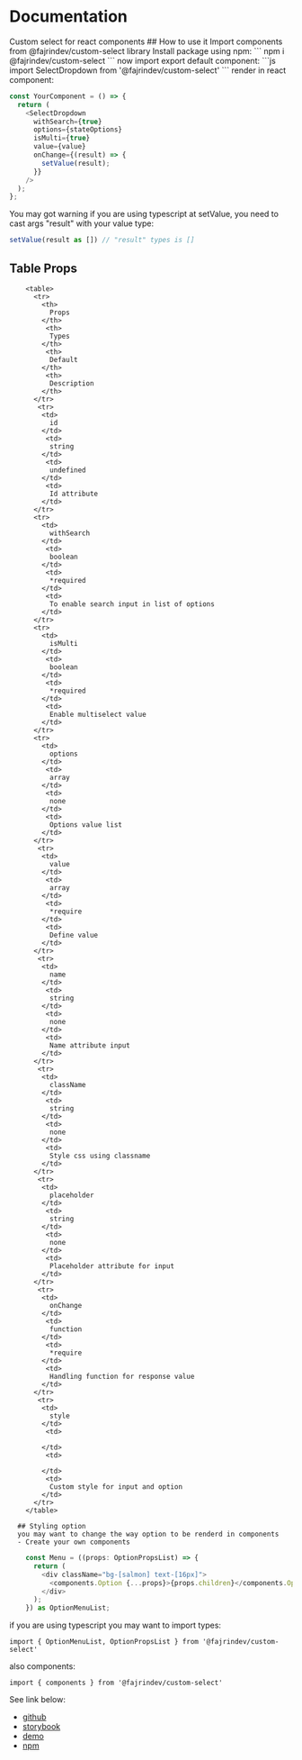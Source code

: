 
<Meta title="Documentation" />

# Documentation

<div className="sb-container">
  <div className='sb-section-title'>
  Custom select for react components
  ## How to use it
  Import components from @fajrindev/custom-select library
    Install package using npm:
  ```
        npm i @fajrindev/custom-select
  ```
        now import export default component:
  ```js
    import SelectDropdown from '@fajrindev/custom-select'
  ```
  render in react component:

```js
const YourComponent = () => {
  return (
    <SelectDropdown
      withSearch={true}
      options={stateOptions}
      isMulti={true}
      value={value}
      onChange={(result) => {
        setValue(result);
      }}
    />
  );
};
```

You may got warning if you are using typescript at setValue, you need to cast args "result" with your value type:

```js
setValue(result as []) // "result" types is []
```

## Table Props

        <table>
          <tr>
            <th>
              Props
            </th>
             <th>
              Types
            </th>
             <th>
              Default
            </th>
             <th>
              Description
            </th>
          </tr>
           <tr>
            <td>
              id
            </td>
             <td>
              string
            </td>
             <td>
              undefined
            </td>
             <td>
              Id attribute
            </td>
          </tr>
          <tr>
            <td>
              withSearch
            </td>
             <td>
              boolean
            </td>
             <td>
              *required
            </td>
             <td>
              To enable search input in list of options
            </td>
          </tr>
          <tr>
            <td>
              isMulti
            </td>
             <td>
              boolean
            </td>
             <td>
              *required
            </td>
             <td>
              Enable multiselect value
            </td>
          </tr>
          <tr>
            <td>
              options
            </td>
             <td>
              array
            </td>
             <td>
              none
            </td>
             <td>
              Options value list
            </td>
          </tr>
           <tr>
            <td>
              value
            </td>
             <td>
              array
            </td>
             <td>
              *require
            </td>
             <td>
              Define value
            </td>
          </tr>
           <tr>
            <td>
              name
            </td>
             <td>
              string
            </td>
             <td>
              none
            </td>
             <td>
              Name attribute input
            </td>
          </tr>
           <tr>
            <td>
              className
            </td>
             <td>
              string
            </td>
             <td>
              none
            </td>
             <td>
              Style css using classname
            </td>
          </tr>
           <tr>
            <td>
              placeholder
            </td>
             <td>
              string
            </td>
             <td>
              none
            </td>
             <td>
              Placeholder attribute for input
            </td>
          </tr>
           <tr>
            <td>
              onChange
            </td>
             <td>
              function
            </td>
             <td>
              *require
            </td>
             <td>
              Handling function for response value
            </td>
          </tr>
           <tr>
            <td>
              style
            </td>
             <td>

            </td>
             <td>

            </td>
             <td>
              Custom style for input and option
            </td>
          </tr>
        </table>

      ## Styling option
      you may want to change the way option to be renderd in components
      - Create your own components

```js
    const Menu = ((props: OptionPropsList) => {
      return (
        <div className="bg-[salmon] text-[16px]">
          <components.Option {...props}>{props.children}</components.Option>
        </div>
      );
    }) as OptionMenuList;
```

if you are using typescript you may want to import types:

```
import { OptionMenuList, OptionPropsList } from '@fajrindev/custom-select'
```

also components:

```
import { components } from '@fajrindev/custom-select'
```

  See link below:

  - [github](https://github.com/Fajrin-Mahyuddin/custom-select/tree/master/lib/custom-select)
  - [storybook](https://master--storybook-custom-select-fajrin.netlify.app)
  - [demo](https://master--demo-custom-select-fajrin.netlify.app)
  - [npm](https://www.npmjs.com/package/@fajrindev/custom-select)

  </div>
</div>



<style>
  {`
  .sb-container {
    margin-bottom: 48px;
  }
  .sb-section {
    width: 100%;
    display: flex;
    flex-direction: row;
    gap: 20px;
  }
  `}
</style>

